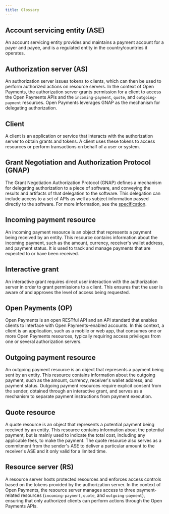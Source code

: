 ```yaml
---
title: Glossary
---
```



## Account servicing entity (ASE)

An account servicing entity provides and maintains a payment account for a payer and payee, and is a regulated entity in the country/countries it operates.

## Authorization server (AS)

An authorization server issues tokens to clients, which can then be used to perform authorized actions on resource servers. In the context of Open Payments, the authorization server grants permission for a client to access the Open Payments APIs and the `incoming-payment`, `quote`, and `outgoing-payment` resources. Open Payments leverages GNAP as the mechanism for delegating authorization.

## Client

A client is an application or service that interacts with the authorization server to obtain grants and tokens. A client uses these tokens to access resources or perform transactions on behalf of a user or system.

## Grant Negotiation and Authorization Protocol (GNAP)

The Grant Negotiation Authorization Protocol (GNAP) defines a mechanism for delegating authorization to a piece of software, and conveying the results and artifacts of that delegation to the software. This delegation can include access to a set of APIs as well as subject information passed directly to the software. For more information, see the [specification](https://datatracker.ietf.org/doc/html/draft-ietf-gnap-core-protocol-12).

## Incoming payment resource

An incoming payment resource is an object that represents a payment being received by an entity. This resource contains information about the incoming payment, such as the amount, currency, receiver's wallet address, and payment status. It is used to track and manage payments that are expected to or have been received.

## Interactive grant

An interactive grant requires direct user interaction with the authorization server in order to grant permissions to a client. This ensures that the user is aware of and approves the level of access being requested.

## Open Payments (OP)

Open Payments is an open RESTful API and an API standard that enables clients to interface with Open Payments-enabled accounts. In this context, a client is an application, such as a mobile or web app, that consumes one or more Open Payments resources, typically requiring access privileges from one or several authorization servers.

## Outgoing payment resource

An outgoing payment resource is an object that represents a payment being sent by an entity. This resource contains information about the outgoing payment, such as the amount, currency, receiver's wallet address, and payment status. Outgoing payment resources require explicit consent from the sender, obtained through an interactive grant, and serves as a mechanism to separate payment instructions from payment execution.

## Quote resource

A quote resource is an object that represents a potential payment being received by an entity. This resource contains information about the potential payment, but is mainly used to indicate the total cost, including any applicable fees, to make the payment. The quote resource also serves as a commitment from the sender's ASE to deliver a particular amount to the receiver's ASE and it only valid for a limited time.

## Resource server (RS)

A resource server hosts protected resources and enforces access controls based on the tokens provided by the authorization server. In the context of Open Payments, the resource server manages access to three payment-related resources (`incoming-payment`, `quote`, and `outgoing-payment`), ensuring that only authorized clients can perform actions through the Open Payments APIs.
